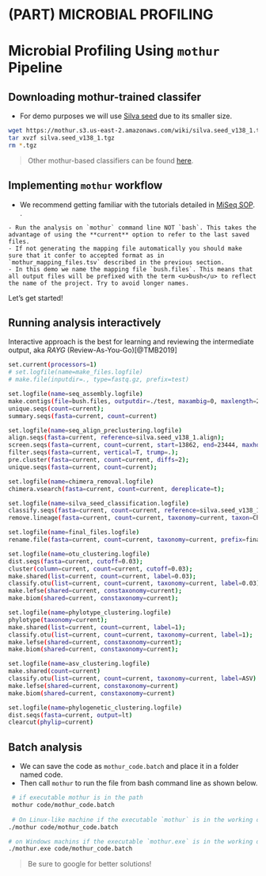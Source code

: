 # (PART) MICROBIAL PROFILING {-}

# Microbial Profiling Using `mothur` Pipeline {#mothur-workflow}

## Downloading mothur-trained classifer
- For demo purposes we will use [Silva seed](https://mothur.org/wiki/Silva_reference_files) due to its smaller size.

```bash
wget https://mothur.s3.us-east-2.amazonaws.com/wiki/silva.seed_v138_1.tgz
tar xvzf silva.seed_v138_1.tgz
rm *.tgz
```

> Other mothur-based classifiers can be found [here](https://mothur.org/wiki/taxonomy_outline/).

## Implementing `mothur` workflow
- We recommend getting familiar with the tutorials detailed in [MiSeq SOP](https://mothur.org/wiki/miseq_sop/). .

```block
- Run the analysis on `mothur` command line NOT `bash`. This takes the advantage of using the **current** option to refer to the last saved files.
- If not generating the mapping file automatically you should make sure that it confer to accepted format as in `mothur_mapping_files.tsv` described in the previous section. 
- In this demo we name the mapping file `bush.files`. This means that all output files will be prefixed with the term <u>bush</u> to reflect the name of the project. Try to avoid longer names.
```


Let's get started! 

## Running analysis interactively
Interactive approach is the best for learning and reviewing the intermediate output, aka *RAYG* (Review-As-You-Go)[@TMB2019]

```bash
set.current(processors=1)
# set.logfile(name=make_files.logfile)
# make.file(inputdir=., type=fastq.gz, prefix=test)

set.logfile(name=seq_assembly.logfile)
make.contigs(file=bush.files, outputdir=./test, maxambig=0, maxlength=275);
unique.seqs(count=current);
summary.seqs(fasta=current, count=current)

set.logfile(name=seq_align_preclustering.logfile)
align.seqs(fasta=current, reference=silva.seed_v138_1.align);
screen.seqs(fasta=current, count=current, start=13862, end=23444, maxhomop=8);
filter.seqs(fasta=current, vertical=T, trump=.);
pre.cluster(fasta=current, count=current, diffs=2);
unique.seqs(fasta=current, count=current);

set.logfile(name=chimera_removal.logfile)
chimera.vsearch(fasta=current, count=current, dereplicate=t);

set.logfile(name=silva_seed_classification.logfile)
classify.seqs(fasta=current, count=current, reference=silva.seed_v138_1.align, taxonomy=silva.seed_v138_1.tax, cutoff=100);
remove.lineage(fasta=current, count=current, taxonomy=current, taxon=Chloroplast-Mitochondria-unknown-Archaea-Eukaryota);

set.logfile(name=final_files.logfile)
rename.file(fasta=current, count=current, taxonomy=current, prefix=final)

set.logfile(name=otu_clustering.logfile)
dist.seqs(fasta=current, cutoff=0.03);
cluster(column=current, count=current, cutoff=0.03);
make.shared(list=current, count=current, label=0.03);
classify.otu(list=current, count=current, taxonomy=current, label=0.03);
make.lefse(shared=current, constaxonomy=current);
make.biom(shared=current, constaxonomy=current);

set.logfile(name=phylotype_clustering.logfile)
phylotype(taxonomy=current);
make.shared(list=current, count=current, label=1);
classify.otu(list=current, count=current, taxonomy=current, label=1);
make.lefse(shared=current, constaxonomy=current);
make.biom(shared=current, constaxonomy=current);

set.logfile(name=asv_clustering.logfile)
make.shared(count=current)
classify.otu(list=current, count=current, taxonomy=current, label=ASV)
make.lefse(shared=current, constaxonomy=current)
make.biom(shared=current, constaxonomy=current)

set.logfile(name=phylogenetic_clustering.logfile)
dist.seqs(fasta=current, output=lt)
clearcut(phylip=current)
```

## Batch analysis
- We can save the code as `mothur_code.batch` and place it in a folder named code.
- Then call `mothur` to run the file from bash command line as shown below.

```bash
 # if executable mothur is in the path
 mothur code/mothur_code.batch
 
 # On Linux-like machine if the executable `mothur` is in the working directory.
./mothur code/mothur_code.batch 

# on Windows machins if the executable `mothur.exe` is in the working directory.
./mothur.exe code/mothur_code.batch 
```
> Be sure to google for better solutions!


